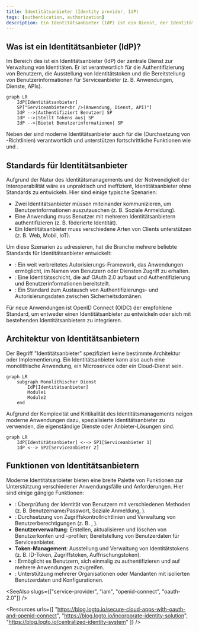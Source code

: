 ```yaml
---
title: Identitätsanbieter (Identity provider, IdP)
tags: [authentication, authorization]
description: Ein Identitätsanbieter (IdP) ist ein Dienst, der Identitäten verwaltet. Moderne Identitätsanbieter unterstützen OpenID Connect (OIDC) für die Authentifizierung und OAuth 2.0 für die Autorisierung.
---
```


## Was ist ein Identitätsanbieter (IdP)?

Im Bereich des <Ref slug="iam" /> ist ein Identitätsanbieter (IdP) der zentrale Dienst zur Verwaltung von Identitäten. Er ist verantwortlich für die Authentifizierung von Benutzern, die Ausstellung von Identitätstoken und die Bereitstellung von Benutzerinformationen für <Ref slug="service-provider">Serviceanbieter</Ref> (z. B. Anwendungen, Dienste, APIs).

```mermaid
graph LR
    IdP[Identitätsanbieter]
    SP["Serviceanbieter<br />(Anwendung, Dienst, API)"]
    IdP -->|Authentifiziert Benutzer| SP
    IdP -->|Stellt Tokens aus| SP
    IdP -->|Bietet Benutzerinformationen| SP
```

Neben der <Ref slug="authentication" /> sind moderne Identitätsanbieter auch für die <Ref slug="authorization" /> (Durchsetzung von <Ref slug="access-control" />-Richtlinien) verantwortlich und unterstützen fortschrittliche Funktionen wie <Ref slug="single-sign-on" /> und <Ref slug="multi-tenancy" />.

## Standards für Identitätsanbieter

Aufgrund der Natur des Identitätsmanagements und der Notwendigkeit der Interoperabilität wäre es unpraktisch und ineffizient, Identitätsanbieter ohne Standards zu entwickeln. Hier sind einige typische Szenarien:

- Zwei Identitätsanbieter müssen miteinander kommunizieren, um Benutzerinformationen auszutauschen (z. B. Soziale Anmeldung).
- Eine Anwendung muss Benutzer mit mehreren Identitätsanbietern authentifizieren (z. B. föderierte Identität).
- Ein Identitätsanbieter muss verschiedene Arten von Clients unterstützen (z. B. Web, Mobil, IoT).

Um diese Szenarien zu adressieren, hat die Branche mehrere beliebte Standards für Identitätsanbieter entwickelt:

- <Ref slug="oauth-2.0" />: Ein weit verbreitetes Autorisierungs-Framework, das Anwendungen ermöglicht, im Namen von Benutzern oder Diensten Zugriff zu erhalten.
- <Ref slug="openid-connect" />: Eine Identitätsschicht, die auf OAuth 2.0 aufbaut und Authentifizierung und Benutzerinformationen bereitstellt.
- <Ref slug="saml" />: Ein Standard zum Austausch von Authentifizierungs- und Autorisierungsdaten zwischen Sicherheitsdomänen.

Für neue Anwendungen ist OpenID Connect (OIDC) der empfohlene Standard, um entweder einen Identitätsanbieter zu entwickeln oder sich mit bestehenden Identitätsanbietern zu integrieren.

## Architektur von Identitätsanbietern

Der Begriff "Identitätsanbieter" spezifiziert keine bestimmte Architektur oder Implementierung. Ein Identitätsanbieter kann also auch eine monolithische Anwendung, ein Microservice oder ein Cloud-Dienst sein.

```mermaid
graph LR
    subgraph Monolithischer Dienst
        IdP[Identitätsanbieter]
        Module1
        Module2
    end
```

Aufgrund der Komplexität und Kritikalität des Identitätsmanagements neigen moderne Anwendungen dazu, spezialisierte Identitätsanbieter zu verwenden, die eigenständige Dienste oder Anbieter-Lösungen sind.

```mermaid
graph LR
    IdP[Identitätsanbieter] <--> SP1[Serviceanbieter 1]
    IdP <--> SP2[Serviceanbieter 2]
```

## Funktionen von Identitätsanbietern

Moderne Identitätsanbieter bieten eine breite Palette von Funktionen zur Unterstützung verschiedener Anwendungsfälle und Anforderungen. Hier sind einige gängige Funktionen:

- <Ref slug="authentication" />: Überprüfung der Identität von Benutzern mit verschiedenen Methoden (z. B. Benutzername/Passwort, Soziale Anmeldung, <Ref slug="mfa" />).
- <Ref slug="authorization" />: Durchsetzung von Zugriffskontrollrichtlinien und Verwaltung von Benutzerberechtigungen (z. B. <Ref slug="rbac" />, <Ref slug="abac" />).
- **Benutzerverwaltung**: Erstellen, aktualisieren und löschen von Benutzerkonten und -profilen; Bereitstellung von Benutzerdaten für <Ref slug="service-provider">Serviceanbieter</Ref>.
- **Token-Management**: Ausstellung und Verwaltung von Identitätstokens (z. B. ID-Token, Zugriffstoken, Auffrischungstoken).
- <Ref slug="single-sign-on" />: Ermöglicht es Benutzern, sich einmalig zu authentifizieren und auf mehrere Anwendungen zuzugreifen.
- <Ref slug="multi-tenancy" />: Unterstützung mehrerer Organisationen oder Mandanten mit isolierten Benutzerdaten und Konfigurationen.

<SeeAlso slugs={["service-provider", "iam", "openid-connect", "oauth-2.0"]} />

<Resources
  urls={[
    "https://blog.logto.io/secure-cloud-apps-with-oauth-and-openid-connect",
    "https://blog.logto.io/incorporate-identity-solution",
    "https://blog.logto.io/centralized-identity-system"
  ]}
/>
